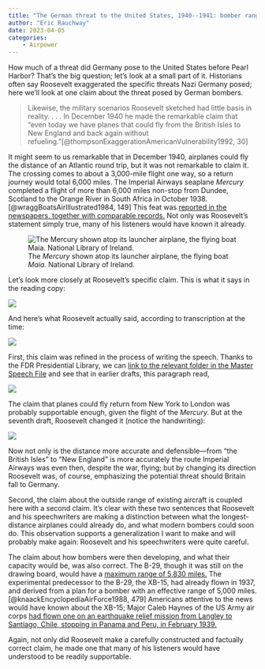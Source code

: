 ```yaml
---
title: "The German threat to the United States, 1940--1941: bomber range"
author: "Eric Rauchway"
date: 2023-04-05
categories:
    - Airpower
---
```


How much of a threat did Germany pose to the United States before Pearl Harbor? That's the big question; let's look at a small part of it. Historians often say Roosevelt exaggerated the specific threats Nazi Germany posed; here we'll look at one claim about the threat posed by German bombers.

> Likewise, the military scenarios Roosevelt sketched had little basis in reality. . . . In December 1940 he made the remarkable claim that "even today we have planes that could fly from the British Isles to New England and back again without refueling."[@thompsonExaggerationAmericanVulnerability1992, 30]


It might seem to us remarkable that in December 1940, airplanes could fly the distance of an Atlantic round trip, but it was not remarkable to claim it. The crossing comes to about a 3,000-mile flight one way, so a return journey would total 6,000 miles. The Imperial Airways seaplane *Mercury* completed a flight of more than 6,000 miles non-stop from Dundee, Scotland to the Orange River in South Africa in October 1938.[@wraggBoatsAirIllustrated1984, 149] This feat was [reported in the newspapers, together with comparable records.](https://nyti.ms/3nTEwJC) Not only was Roosevelt's statement simply true, many of his listeners would have known it already.

![The *Mercury* shown atop its launcher airplane, the flying boat *Maia.* National Library of Ireland.](https://www.nli.ie/digital/vtls000249986.jpg)

Let's look more closely at Roosevelt's specific claim. This is what it says in the reading copy:

![](range_claim.png)

And here's what Roosevelt actually said, according to transcription at the time:

![](range_claim_as_said.png)

First, this claim was refined in the process of writing the speech. Thanks to the FDR Presidential Library, we can [link to the relevant folder in the Master Speech File](http://www.fdrlibrary.marist.edu/_resources/images/msf/msf01403,) and see that in earlier drafts, this paragraph read,

![](earlier_claim.png)

The claim that planes could fly return from New York to London was probably supportable enough, given the flight of the *Mercury.* But at the seventh draft, Roosevelt changed it (notice the handwriting):

![](revised_claim.png)

Now not only is the distance more accurate and defensible---from "the British Isles" to "New England" is more accurately the route Imperial Airways was even then, despite the war, flying; but by changing its direction Roosevelt was, of course, emphasizing the potential threat should Britain fall to Germany.

Second, the claim about the outside range of existing aircraft is coupled here with a second claim. It's clear with these two sentences that Roosevelt and his speechwriters are making a distinction between what the longest-distance airplanes could already do, and what modern bombers could soon do. This observation supports a generalization I want to make and will probably make again: Roosevelt and his speechwriters were quite careful. 

The claim about how bombers were then developing, and what their capacity would be, was also correct. The B-29, though it was still on the drawing board, would have a [maximum range of 5,830 miles.](https://www.boeing.com/history/products/b-29-superfortress.page) The experimental predecessor to the B-29, the XB-15, had already flown in 1937, and derived from a plan for a bomber with an effective range of 5,000 miles.[@knaackEncyclopediaAirForce1988, 479] Americans attentive to the news would have known about the XB-15; Major Caleb Haynes of the US Army air corps [had flown one on an earthquake relief mission from Langley to Santiago, Chile, stopping in Panama and Peru, in February 1939.](https://nyti.ms/3GlePbu)

Again, not only did Roosevelt make a carefully constructed and factually correct claim, he made one that many of his listeners would have understood to be readily supportable.
